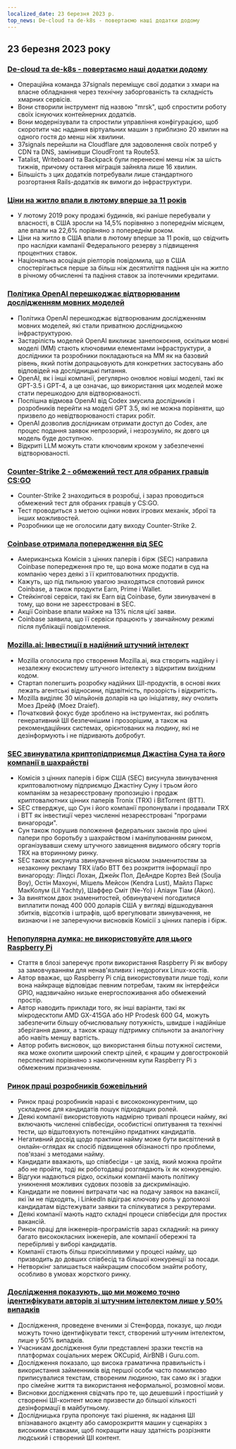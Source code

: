 ```yaml
---
localized_date: 23 березня 2023 р.
top_news: De-cloud та de-k8s - повертаємо наші додатки додому
---
```




<CallToAction />

<Steps>

## 23 березня 2023 року

### [De-cloud та de-k8s - повертаємо наші додатки додому](https://dev.37signals.com/bringing-our-apps-back-home/?ref=hackernewsgpt.com)

- Операційна команда 37signals переміщує свої додатки з хмари на власне обладнання через технічну заборгованість та складність хмарних сервісів.
- Вони створили інструмент під назвою "mrsk", щоб спростити роботу своїх існуючих контейнерних додатків.
- Вони модернізували та спростили управління конфігурацією, щоб скоротити час надання віртуальних машин з приблизно 20 хвилин на одного гостя до менш ніж хвилини.
- 37signals перейшли на Cloudflare для задоволення своїх потреб у CDN та DNS, замінивши CloudFront та Route53.
- Tatalist, Writeboard та Backpack були перенесені менш ніж за шість тижнів, причому остання міграція зайняла лише 16 хвилин.
- Більшість з цих додатків потребували лише стандартного розгортання Rails-додатків як вимоги до інфраструктури.

### [Ціни на житло впали в лютому вперше за 11 років](https://www.wsj.com/articles/home-prices-fell-in-february-for-first-time-in-11-years-73df0107?ref=hackernewsgpt.com)

- У лютому 2019 року продажі будинків, які раніше перебували у власності, в США зросли на 14,5% порівняно з попереднім місяцем, але впали на 22,6% порівняно з попереднім роком.
- Ціни на житло в США впали в лютому вперше за 11 років, що свідчить про наслідки кампанії Федерального резерву з підвищення процентних ставок.
- Національна асоціація ріелторів повідомила, що в США спостерігається перше за більш ніж десятиліття падіння цін на житло в річному обчисленні та падіння ставок за іпотечними кредитами.

### [Політика OpenAI перешкоджає відтворюваним дослідженням мовних моделей](https://aisnakeoil.substack.com/p/openais-policies-hinder-reproducible?ref=hackernewsgpt.com)

- Політика OpenAI перешкоджає відтворюваним дослідженням мовних моделей, які стали приватною дослідницькою інфраструктурою.
- Застарілість моделей OpenAI викликає занепокоєння, оскільки мовні моделі (ММ) стають ключовими елементами інфраструктури, а дослідники та розробники покладаються на ММ як на базовий рівень, який потім допрацьовують для конкретних застосувань або відповідей на дослідницькі питання.
- OpenAI, як і інші компанії, регулярно оновлює новіші моделі, такі як GPT-3.5 і GPT-4, а це означає, що використання цих моделей може стати перешкодою для відтворюваності.
- Поспішна відмова OpenAI від Codex змусила дослідників і розробників перейти на моделі GPT 3.5, які не можна порівняти, що призвело до невідтворюваності старих робіт.
- OpenAI дозволив дослідникам отримати доступ до Codex, але процес подання заявок непрозорий, і незрозуміло, як довго ця модель буде доступною.
- Відкриті LLM можуть стати ключовим кроком у забезпеченні відтворюваності.

### [Counter-Strike 2 - обмежений тест для обраних гравців CS:GO](https://counter-strike.net/cs2?ref=hackernewsgpt.com)

- Counter-Strike 2 знаходиться в розробці, і зараз проводиться обмежений тест для обраних гравців у CS:GO.
- Тест проводиться з метою оцінки нових ігрових механік, зброї та інших можливостей.
- Розробники ще не оголосили дату виходу Counter-Strike 2.

### [Coinbase отримала попередження від SEC](https://www.reuters.com/legal/coinbase-issued-wells-notice-by-sec-2023-03-22/?ref=hackernewsgpt.com)

- Американська Комісія з цінних паперів і бірж (SEC) направила Coinbase попередження про те, що вона може подати в суд на компанію через деякі з її криптовалютних продуктів.
- Кажуть, що під пильною увагою знаходяться спотовий ринок Coinbase, а також продукти Earn, Prime і Wallet.
- Стейкінгові сервіси, такі як Earn від Coinbase, були звинувачені в тому, що вони не зареєстровані в SEC.
- Акції Coinbase впали майже на 13% після цієї заяви.
- Coinbase заявила, що її сервіси працюють у звичайному режимі після публікації повідомлення.

### [Mozilla.ai: Інвестиції в надійний штучний інтелект](https://blog.mozilla.org/en/mozilla/introducing-mozilla-ai-investing-in-trustworthy-ai/?ref=hackernewsgpt.com)

- Mozilla оголосила про створення Mozilla.ai, яка створить надійну і незалежну екосистему штучного інтелекту з відкритим вихідним кодом.
- Стартап полегшить розробку надійних ШІ-продуктів, в основі яких лежать агентські відносини, підзвітність, прозорість і відкритість.
- Mozilla виділяє 30 мільйонів доларів на цю ініціативу, яку очолить Моез Дрейф (Moez Draief).
- Початковий фокус буде зроблено на інструментах, які роблять генеративний ШІ безпечнішим і прозорішим, а також на рекомендаційних системах, орієнтованих на людину, які не дезінформують і не підривають добробут.

### [SEC звинуватила криптопідприємця Джастіна Суна та його компанії в шахрайстві](https://www.sec.gov/news/press-release/2023-59?ref=hackernewsgpt.com)

- Комісія з цінних паперів і бірж США (SEC) висунула звинувачення криптовалютному підприємцю Джастіну Суну і трьом його компаніям за незареєстровану пропозицію і продаж криптовалютних цінних паперів Tronix (TRX) і BitTorrent (BTT).
- SEC стверджує, що Сун і його компанії пропонували і продавали TRX і BTT як інвестиції через численні незареєстровані "програми винагороди".
- Сун також порушив положення федеральних законів про цінні папери про боротьбу з шахрайством і маніпулюванням ринком, організувавши схему штучного завищення видимого обсягу торгів TRX на вторинному ринку.
- SEC також висунула звинувачення вісьмом знаменитостям за незаконну рекламу TRX і/або BTT без розкриття інформації про винагороду: Ліндсі Лохан, Джейк Пол, ДеАндре Кортез Вей (Soulja Boy), Остін Махоуні, Мішель Мейсон (Kendra Lust), Майлз Паркс МакКолум (Lil Yachty), Шаффер Сміт (Ne-Yo) і Аліаун Тіам (Akon).
- За винятком двох знаменитостей, обвинувачені погодилися виплатити понад 400 000 доларів США у вигляді відшкодування збитків, відсотків і штрафів, щоб врегулювати звинувачення, не визнаючи і не заперечуючи висновків Комісії з цінних паперів і бірж.

### [Непопулярна думка: не використовуйте для цього Raspberry Pi](https://set-inform.com/2021/08/24/unpopular-opinion-dont-use-a-raspberry-pi-for-that/?ref=hackernewsgpt.com)

- Стаття в блозі заперечує проти використання Raspberry Pi як вибору за замовчуванням для ненав'язливих і недорогих Linux-хостів.
- Автор вважає, що Raspberry Pi слід використовувати лише тоді, коли вона найкраще відповідає певним потребам, таким як інтерфейси GPIO, надзвичайно низьке енергоспоживання або обмежений простір.
- Автор наводить приклади того, як інші варіанти, такі як мікродесктопи AMD GX-415GA або HP Prodesk 600 G4, можуть забезпечити більшу обчислювальну потужність, швидше і надійніше зберігання даних, а також кращу підтримку спільноти за аналогічну або навіть меншу вартість.
- Автор робить висновок, що використання більш потужної системи, яка може охопити широкий спектр цілей, є кращим у довгостроковій перспективі порівняно з накопиченням купи Raspberry Pi з обмеженим призначенням.

### [Ринок праці розробників божевільний](https://old.reddit.com/r/ExperiencedDevs/comments/11xq5cz/the_developer_job_market_is_insane_right_now/?ref=hackernewsgpt.com)

- Ринок праці розробників наразі є висококонкурентним, що ускладнює для кандидатів пошук підходящих ролей.
- Деякі компанії використовують надмірно тривалі процеси найму, які включають численні співбесіди, особистісні опитування та технічні тести, що відштовхують потенційно придатних кандидатів.
- Негативний досвід щодо практики найму може бути висвітлений в онлайн-оглядах як спосіб підвищення обізнаності про проблеми, пов'язані з методами найму.
- Кандидати вважають, що співбесіди - це захід, який можна пройти або не пройти, тоді як роботодавці розглядають їх як конкуренцію.
- Відгуки надаються рідко, оскільки компанії мають політику уникнення можливих судових позовів за дискримінацію.
- Кандидати не повинні витрачати час на подачу заявок на вакансії, які їм не підходять, і LinkedIn відіграє ключову роль у допомозі кандидатам відстежувати заявки та спілкуватися з рекрутерами.
- Деякі компанії мають надто складні процеси співбесіди для простих вакансій.
- Ринок праці для інженерів-програмістів зараз складний: на ринку багато висококласних інженерів, але компанії обережні та перебірливі у виборі кандидатів.
- Компанії стають більш прискіпливими у процесі найму, що призводить до довших співбесід та більшої конкуренції за посади.
- Нетворкінг залишається найкращим способом знайти роботу, особливо в умовах жорсткого ринку.

### [Дослідження показують, що ми можемо точно ідентифікувати авторів зі штучним інтелектом лише у 50% випадків](https://hai.stanford.edu/news/was-written-human-or-ai-tsu?ref=hackernewsgpt.com)

- Дослідження, проведене вченими зі Стенфорда, показує, що люди можуть точно ідентифікувати текст, створений штучним інтелектом, лише у 50% випадків.
- Учасникам дослідження були представлені зразки текстів на платформах соціальних мереж OKCupid, AirBNB і Guru.com.
- Дослідження показало, що висока граматична правильність і використання займенників від першої особи часто помилково приписувалися текстам, створеним людиною, так само як і згадки про сімейне життя та використання неформальної, розмовної мови.
- Висновки дослідження свідчать про те, що дешевший і простіший у створенні ШІ-контент може призвести до більшої кількості дезінформації в майбутньому.
- Дослідницька група пропонує такі рішення, як надання ШІ впізнаваного акценту або саморозкриття машин у сценаріях з високими ставками, щоб покращити нашу здатність розрізняти людський і створений ШІ контент.

</Steps>
